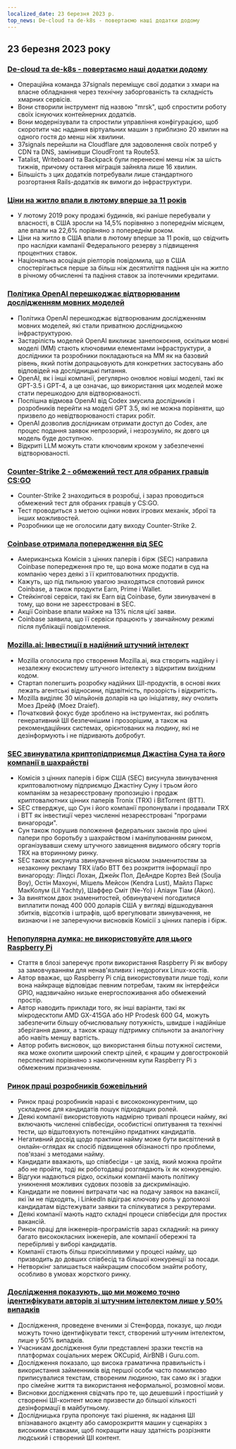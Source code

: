 ```yaml
---
localized_date: 23 березня 2023 р.
top_news: De-cloud та de-k8s - повертаємо наші додатки додому
---
```




<CallToAction />

<Steps>

## 23 березня 2023 року

### [De-cloud та de-k8s - повертаємо наші додатки додому](https://dev.37signals.com/bringing-our-apps-back-home/?ref=hackernewsgpt.com)

- Операційна команда 37signals переміщує свої додатки з хмари на власне обладнання через технічну заборгованість та складність хмарних сервісів.
- Вони створили інструмент під назвою "mrsk", щоб спростити роботу своїх існуючих контейнерних додатків.
- Вони модернізували та спростили управління конфігурацією, щоб скоротити час надання віртуальних машин з приблизно 20 хвилин на одного гостя до менш ніж хвилини.
- 37signals перейшли на Cloudflare для задоволення своїх потреб у CDN та DNS, замінивши CloudFront та Route53.
- Tatalist, Writeboard та Backpack були перенесені менш ніж за шість тижнів, причому остання міграція зайняла лише 16 хвилин.
- Більшість з цих додатків потребували лише стандартного розгортання Rails-додатків як вимоги до інфраструктури.

### [Ціни на житло впали в лютому вперше за 11 років](https://www.wsj.com/articles/home-prices-fell-in-february-for-first-time-in-11-years-73df0107?ref=hackernewsgpt.com)

- У лютому 2019 року продажі будинків, які раніше перебували у власності, в США зросли на 14,5% порівняно з попереднім місяцем, але впали на 22,6% порівняно з попереднім роком.
- Ціни на житло в США впали в лютому вперше за 11 років, що свідчить про наслідки кампанії Федерального резерву з підвищення процентних ставок.
- Національна асоціація ріелторів повідомила, що в США спостерігається перше за більш ніж десятиліття падіння цін на житло в річному обчисленні та падіння ставок за іпотечними кредитами.

### [Політика OpenAI перешкоджає відтворюваним дослідженням мовних моделей](https://aisnakeoil.substack.com/p/openais-policies-hinder-reproducible?ref=hackernewsgpt.com)

- Політика OpenAI перешкоджає відтворюваним дослідженням мовних моделей, які стали приватною дослідницькою інфраструктурою.
- Застарілість моделей OpenAI викликає занепокоєння, оскільки мовні моделі (ММ) стають ключовими елементами інфраструктури, а дослідники та розробники покладаються на ММ як на базовий рівень, який потім допрацьовують для конкретних застосувань або відповідей на дослідницькі питання.
- OpenAI, як і інші компанії, регулярно оновлює новіші моделі, такі як GPT-3.5 і GPT-4, а це означає, що використання цих моделей може стати перешкодою для відтворюваності.
- Поспішна відмова OpenAI від Codex змусила дослідників і розробників перейти на моделі GPT 3.5, які не можна порівняти, що призвело до невідтворюваності старих робіт.
- OpenAI дозволив дослідникам отримати доступ до Codex, але процес подання заявок непрозорий, і незрозуміло, як довго ця модель буде доступною.
- Відкриті LLM можуть стати ключовим кроком у забезпеченні відтворюваності.

### [Counter-Strike 2 - обмежений тест для обраних гравців CS:GO](https://counter-strike.net/cs2?ref=hackernewsgpt.com)

- Counter-Strike 2 знаходиться в розробці, і зараз проводиться обмежений тест для обраних гравців у CS:GO.
- Тест проводиться з метою оцінки нових ігрових механік, зброї та інших можливостей.
- Розробники ще не оголосили дату виходу Counter-Strike 2.

### [Coinbase отримала попередження від SEC](https://www.reuters.com/legal/coinbase-issued-wells-notice-by-sec-2023-03-22/?ref=hackernewsgpt.com)

- Американська Комісія з цінних паперів і бірж (SEC) направила Coinbase попередження про те, що вона може подати в суд на компанію через деякі з її криптовалютних продуктів.
- Кажуть, що під пильною увагою знаходяться спотовий ринок Coinbase, а також продукти Earn, Prime і Wallet.
- Стейкінгові сервіси, такі як Earn від Coinbase, були звинувачені в тому, що вони не зареєстровані в SEC.
- Акції Coinbase впали майже на 13% після цієї заяви.
- Coinbase заявила, що її сервіси працюють у звичайному режимі після публікації повідомлення.

### [Mozilla.ai: Інвестиції в надійний штучний інтелект](https://blog.mozilla.org/en/mozilla/introducing-mozilla-ai-investing-in-trustworthy-ai/?ref=hackernewsgpt.com)

- Mozilla оголосила про створення Mozilla.ai, яка створить надійну і незалежну екосистему штучного інтелекту з відкритим вихідним кодом.
- Стартап полегшить розробку надійних ШІ-продуктів, в основі яких лежать агентські відносини, підзвітність, прозорість і відкритість.
- Mozilla виділяє 30 мільйонів доларів на цю ініціативу, яку очолить Моез Дрейф (Moez Draief).
- Початковий фокус буде зроблено на інструментах, які роблять генеративний ШІ безпечнішим і прозорішим, а також на рекомендаційних системах, орієнтованих на людину, які не дезінформують і не підривають добробут.

### [SEC звинуватила криптопідприємця Джастіна Суна та його компанії в шахрайстві](https://www.sec.gov/news/press-release/2023-59?ref=hackernewsgpt.com)

- Комісія з цінних паперів і бірж США (SEC) висунула звинувачення криптовалютному підприємцю Джастіну Суну і трьом його компаніям за незареєстровану пропозицію і продаж криптовалютних цінних паперів Tronix (TRX) і BitTorrent (BTT).
- SEC стверджує, що Сун і його компанії пропонували і продавали TRX і BTT як інвестиції через численні незареєстровані "програми винагороди".
- Сун також порушив положення федеральних законів про цінні папери про боротьбу з шахрайством і маніпулюванням ринком, організувавши схему штучного завищення видимого обсягу торгів TRX на вторинному ринку.
- SEC також висунула звинувачення вісьмом знаменитостям за незаконну рекламу TRX і/або BTT без розкриття інформації про винагороду: Ліндсі Лохан, Джейк Пол, ДеАндре Кортез Вей (Soulja Boy), Остін Махоуні, Мішель Мейсон (Kendra Lust), Майлз Паркс МакКолум (Lil Yachty), Шаффер Сміт (Ne-Yo) і Аліаун Тіам (Akon).
- За винятком двох знаменитостей, обвинувачені погодилися виплатити понад 400 000 доларів США у вигляді відшкодування збитків, відсотків і штрафів, щоб врегулювати звинувачення, не визнаючи і не заперечуючи висновків Комісії з цінних паперів і бірж.

### [Непопулярна думка: не використовуйте для цього Raspberry Pi](https://set-inform.com/2021/08/24/unpopular-opinion-dont-use-a-raspberry-pi-for-that/?ref=hackernewsgpt.com)

- Стаття в блозі заперечує проти використання Raspberry Pi як вибору за замовчуванням для ненав'язливих і недорогих Linux-хостів.
- Автор вважає, що Raspberry Pi слід використовувати лише тоді, коли вона найкраще відповідає певним потребам, таким як інтерфейси GPIO, надзвичайно низьке енергоспоживання або обмежений простір.
- Автор наводить приклади того, як інші варіанти, такі як мікродесктопи AMD GX-415GA або HP Prodesk 600 G4, можуть забезпечити більшу обчислювальну потужність, швидше і надійніше зберігання даних, а також кращу підтримку спільноти за аналогічну або навіть меншу вартість.
- Автор робить висновок, що використання більш потужної системи, яка може охопити широкий спектр цілей, є кращим у довгостроковій перспективі порівняно з накопиченням купи Raspberry Pi з обмеженим призначенням.

### [Ринок праці розробників божевільний](https://old.reddit.com/r/ExperiencedDevs/comments/11xq5cz/the_developer_job_market_is_insane_right_now/?ref=hackernewsgpt.com)

- Ринок праці розробників наразі є висококонкурентним, що ускладнює для кандидатів пошук підходящих ролей.
- Деякі компанії використовують надмірно тривалі процеси найму, які включають численні співбесіди, особистісні опитування та технічні тести, що відштовхують потенційно придатних кандидатів.
- Негативний досвід щодо практики найму може бути висвітлений в онлайн-оглядах як спосіб підвищення обізнаності про проблеми, пов'язані з методами найму.
- Кандидати вважають, що співбесіди - це захід, який можна пройти або не пройти, тоді як роботодавці розглядають їх як конкуренцію.
- Відгуки надаються рідко, оскільки компанії мають політику уникнення можливих судових позовів за дискримінацію.
- Кандидати не повинні витрачати час на подачу заявок на вакансії, які їм не підходять, і LinkedIn відіграє ключову роль у допомозі кандидатам відстежувати заявки та спілкуватися з рекрутерами.
- Деякі компанії мають надто складні процеси співбесіди для простих вакансій.
- Ринок праці для інженерів-програмістів зараз складний: на ринку багато висококласних інженерів, але компанії обережні та перебірливі у виборі кандидатів.
- Компанії стають більш прискіпливими у процесі найму, що призводить до довших співбесід та більшої конкуренції за посади.
- Нетворкінг залишається найкращим способом знайти роботу, особливо в умовах жорсткого ринку.

### [Дослідження показують, що ми можемо точно ідентифікувати авторів зі штучним інтелектом лише у 50% випадків](https://hai.stanford.edu/news/was-written-human-or-ai-tsu?ref=hackernewsgpt.com)

- Дослідження, проведене вченими зі Стенфорда, показує, що люди можуть точно ідентифікувати текст, створений штучним інтелектом, лише у 50% випадків.
- Учасникам дослідження були представлені зразки текстів на платформах соціальних мереж OKCupid, AirBNB і Guru.com.
- Дослідження показало, що висока граматична правильність і використання займенників від першої особи часто помилково приписувалися текстам, створеним людиною, так само як і згадки про сімейне життя та використання неформальної, розмовної мови.
- Висновки дослідження свідчать про те, що дешевший і простіший у створенні ШІ-контент може призвести до більшої кількості дезінформації в майбутньому.
- Дослідницька група пропонує такі рішення, як надання ШІ впізнаваного акценту або саморозкриття машин у сценаріях з високими ставками, щоб покращити нашу здатність розрізняти людський і створений ШІ контент.

</Steps>
